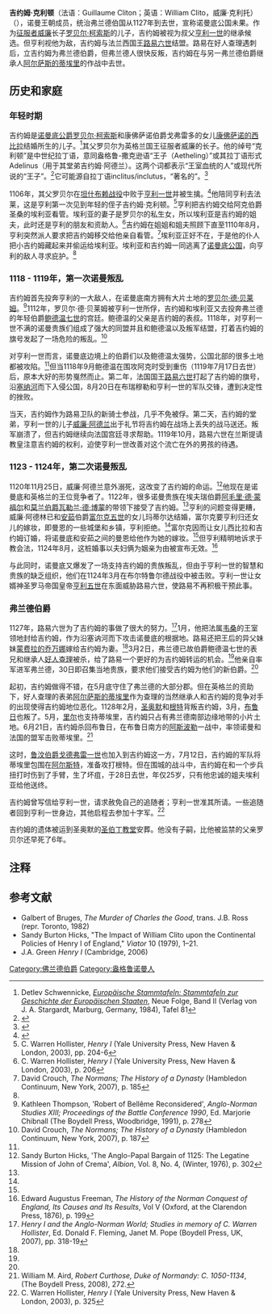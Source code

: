 {{Infobox royalty
| name = 吉约姆·''克利顿''
| image =Guillaume Flan.jpg
| caption        = 吉约姆在印章上的肖像
| succession = [[弗兰德伯爵|弗兰德伯爵]]
| reign = 1127年3月2日 – 1128年7月28日
| predecessor = [[查理一世_(弗兰德伯爵)|好人查理一世]]
| successor = [[蒂埃里_(弗兰德伯爵)|阿尔萨斯的蒂埃里]]
| spouse = [[安茹的西比拉|安茹的西比拉]]<br />结婚. 1123; 废除. 1124<br>[[蒙费拉的乔万娜|蒙费拉的乔万娜]]<br />结婚.1127; 守寡.1128
| house = [[诺曼王朝|诺曼王朝]]
| father = [[罗贝尔·柯索斯|罗贝尔·柯索斯]]，诺曼公爵
| mother = [[康佛萨诺的西比拉|康佛萨诺的西比拉]]
| birth_date = {{Birth date|1102|10|25|df=yes}}
| birth_place = [[鲁昂|鲁昂]]，[[科斯|科斯]]
| death_date = {{Death date and age|1128|7|28|1102|10|25|df=yes}}
| death_place = [[阿尔斯特_(比利时)|阿尔斯特]]，[[弗兰德|弗兰德]]
| burial_place = [[圣伯丁教堂|圣伯丁教堂]]
|}}

'''吉约姆·克利顿'''（法语：Guillaume Cliton；英语：William Clito，威廉·克利托）（{{bd|1102年|10月25日|1128年|7月28日}}），诺曼王朝成员，统治弗兰德伯国从1127年到去世，宣称诺曼底公国未果。作为[[征服者威廉|征服者威廉]]长子[[罗贝尔·柯索斯|罗贝尔·柯索斯]]的儿子，吉约姆被视为叔父[[亨利一世_(英格兰)|亨利一世]]的继承候选。但亨利视他为敌，吉约姆与法兰西国王[[路易六世_(法兰西)|路易六世]]结盟。路易在好人查理遇刺后，立吉约姆为弗兰德伯爵，但弗兰德人很快反叛，吉约姆在与另一弗兰德伯爵继承人[[蒂埃里_(弗兰德伯爵)|阿尔萨斯的蒂埃里]]的作战中去世。

== 历史和家庭 ==
=== 年轻时期 ===
吉约姆是[[诺曼底公爵|诺曼底公爵]][[罗贝尔·柯索斯|罗贝尔·柯索斯]]和康佛萨诺伯爵戈弗雷多的女儿[[康佛萨诺的西比拉|康佛萨诺的西比拉]]结婚所生的儿子。<ref>Detlev Schwennicke, ''[[Europäische_Stammtafeln:_Stammtafeln_zur_Geschichte_der_Europäischen_Staaten|Europäische Stammtafeln: Stammtafeln zur Geschichte der Europäischen Staaten]]'', Neue Folge, Band II (Verlag von J. A. Stargardt, Marburg, Germany, 1984), Tafel 81</ref>其父罗贝尔为英格兰国王征服者威廉的长子。他的绰号“克利顿”是中世纪拉丁语，意同盎格鲁-撒克逊语“王子（Aetheling）”或其拉丁语形式Adelinus（用于其堂弟吉约姆·阿德兰）。这两个词都表示“王室血统的人”或现代所说的“王子”。<ref>{{Cite book|url=https://books.google.com/books?id=3cU4kkROdekC&q=clito&pg=PA7|title=Anglo-Saxon England|first1=Peter|last1=Clemoes|first2=Martin|last2=Biddle|first3=Julian|last3=Brown|first4=René|last4=Derolez|date=October 11, 2007|publisher=Cambridge University Press|isbn=9780521038652|via=Google Books}}</ref>它可能源自拉丁语inclitus/inclutus，“著名的”。<ref>{{Cite book|url=https://books.google.com/books?id=3PssmLmp4LMC&q=clito+latin&pg=PA252|title=Robert 'Curthose', Duke of Normandy (C. 1050-1134)|first=William M.|last=Aird|date=September 28, 2011|publisher=Boydell Press|isbn=9781843836605|via=Google Books}}</ref>

1106年，其父罗贝尔在[[坦什布赖战役|坦什布赖战役]]中败于[[亨利一世_(英格兰)|亨利一世]]并被生擒。<ref name="EB1911">{{Cite EB1911|wstitle=William the Clito|volume=28|page=675}}</ref>他陪同亨利去法莱，这是亨利第一次见到年轻的侄子吉约姆·克利顿。<ref>C. Warren Hollister, ''Henry I'' (Yale University Press, New Haven & London, 2003), pp. 204-6</ref>亨利把吉约姆交给阿克伯爵圣桑的埃利亚看管。埃利亚的妻子是罗贝尔的私生女，所以埃利亚是吉约姆的姐夫，此时还是亨利的朋友和资助人。<ref>C. Warren Hollister, ''Henry I'' (Yale University Press, New Haven & London, 2003), p. 206</ref>吉约姆在姐姐和姐夫照顾下直至1110年8月，亨利突然派人要求把吉约姆移交给他亲自看管。<ref name="TN185">David Crouch, ''The Normans; The History of a Dynasty'' (Hambledon Continuum, New York, 2007), p. 185</ref>埃利亚正好不在，于是他的仆人把小吉约姆藏起来并偷运给埃利亚。埃利亚和吉约姆一同逃离了[[诺曼底公国|诺曼底公国]]，向亨利的敌人寻求庇护。<ref name="TN185"/>

=== 1118 - 1119年，第一次诺曼叛乱 ===
吉约姆首先投奔亨利的一大敌人，在诺曼底南方拥有大片土地的[[贝莱姆的罗贝尔_(第三代什鲁斯伯里伯爵)|罗贝尔·德·贝莱姆]]。<ref>Kathleen Thompson, 'Robert of Bellême Reconsidered', ''Anglo-Norman Studies XIII; Proceedings of the Battle Conference 1990'', Ed. Marjorie Chibnall (The Boydell Press, Woodbridge, 1991), p. 278</ref>1112年，罗贝尔·德·贝莱姆被亨利一世所俘，吉约姆和埃利亚又去投奔弗兰德的年轻伯爵[[鲍德温七世_(弗兰德)|鲍德温七世]]的宫廷。鲍德温的父亲是吉约姆的表叔。1118年，对亨利一世不满的诺曼贵族们组成了强大的同盟并且和鲍德温以及叛军结盟，打着吉约姆的旗号发起了一场危险的叛乱。<ref name="TN187">David Crouch, ''The Normans; The History of a Dynasty'' (Hambledon Continuum, New York, 2007), p. 187</ref>

对亨利一世而言，诺曼底边境上的伯爵们以及鲍德温太强势，公国北部的很多土地都被攻陷。<ref name="TN187"/>但当1118年9月鲍德温在围攻阿克时受到重伤（1119年7月17日去世）后，原本大好的形势戛然而止。第二年，法国国王[[路易六世_(法兰西)|路易六世]]打起了吉约姆的旗号，沿[[塞纳河|塞纳河]]而下入侵公国，8月20日在布瑞穆勒和亨利一世的军队交锋，遭到决定性的挫败。

当天，吉约姆作为路易卫队的新骑士参战，几乎不免被俘。第二天，吉约姆的堂弟，亨利一世的儿子[[威廉·阿德兰|威廉·阿德兰]]出于礼节将吉约姆在战场上丢失的战马送还。叛军崩溃了，但吉约姆继续向法国宫廷寻求帮助。1119年10月，路易六世在兰斯提请教皇注意吉约姆的权利，迫使亨利一世改善对这个流亡在外的男孩的待遇。

=== 1123 - 1124年，第二次诺曼叛乱 ===
1120年11月25日，威廉·阿德兰意外溺死，这改变了吉约姆的命运。<ref name="ANPB302">Sandy Burton Hicks, 'The Anglo-Papal Bargain of 1125: The Legatine Mission of John of Crema', ''Albion'', Vol. 8, No. 4, (Winter, 1976), p. 302</ref>他现在是诺曼底和英格兰的王位竞争者了。1122年，很多诺曼贵族在埃夫瑞伯爵[[阿毛里·德·蒙福尔|阿毛里·德·蒙福尔]]和[[莫兰伯爵|莫兰伯爵]][[瓦勒兰·德·博蒙|瓦勒兰·德·博蒙]]的带领下接受了吉约姆。<ref name="ANPB302"/>亨利的问题变得更糟，威廉·阿德林已和[[安茹|安茹]]伯爵[[富尔克五世|富尔克五世]]的女儿玛蒂尔达结婚，富尔克要亨利归还女儿的嫁妆，即曼恩的一些城堡和乡镇，亨利拒绝。<ref name="ANPB302"/>富尔克因而让女儿西比拉和吉约姆订婚，将诺曼底和安茹之间的曼恩给他作为她的嫁妆。<ref name="ANPB302"/>但亨利精明地诉求于教会法，1124年8月，这桩婚事以夫妇俩为姻亲为由被宣布无效。<ref>Edward Augustus Freeman, ''The History of the Norman Conquest of England, Its Causes and Its Results'', Vol V (Oxford, at the Clarendon Press, 1876), p. 199</ref>

与此同时，诺曼底又爆发了一场支持吉约姆的贵族叛乱，但由于亨利一世的智慧和贵族的缺乏组织，他们在1124年3月在布尔特鲁尔德战役中被击败。亨利一世让女婿神圣罗马帝国皇帝[[亨利五世_(神圣罗马帝国)|亨利五世]]在东面威胁路易六世，使路易不再积极干预此事。

=== 弗兰德伯爵 ===
1127年，路易六世为了吉约姆的事做了很大的努力。<ref name="HIANW318-19">''Henry I and the Anglo-Norman World; Studies in memory of C. Warren Hollister'', Ed. Donald F. Fleming, Janet M. Pope (Boydell Press, UK, 2007), pp. 318-19</ref>1月，他把法属[[韦桑|韦桑]]的王室领地封给吉约姆，作为沿塞讷河而下攻击诺曼底的根据地。路易还把王后的异父妹妹[[蒙费拉的乔万娜|蒙费拉的乔万娜]]嫁给吉约姆为妻。<ref name="HIANW318-19"/>3月2日，弗兰德已故伯爵鲍德温七世的表兄和继承人[[好人查理|好人查理]]被杀，给了路易一个更好的为吉约姆转运的机会。<ref name="HIANW318-19"/>他亲自率军进军弗兰德，30日即召集当地贵族，要求他们接受吉约姆为他们的新伯爵。<ref name="HIANW318-19"/>

起初，吉约姆做得不错，在5月底守住了弗兰德的大部分郡。但在英格兰的资助下，好人查理的表弟[[阿尔萨斯的蒂埃里|阿尔萨斯的蒂埃里]]作为查理的当然继承人和吉约姆的竞争对手的出现使得吉约姆地位恶化。1128年2月，[[圣奥默|圣奥默]]和[[根特|根特]]背叛吉约姆，3月，[[布鲁日|布鲁日]]也叛了。5月，[[里尔|里尔]]也支持蒂埃里，吉约姆只占有弗兰德南部边缘地带的小片土地。6月21日，吉约姆杀回布鲁日，在布鲁日南方的[[阿斯波勒|阿斯波勒]]一战中，率领诺曼和法国的盟军击败蒂埃里。<ref name="Aird272">William M. Aird, ''Robert Curthose, Duke of Normandy: C. 1050-1134'', (The Boydell Press, 2008), 272.</ref>

这时，[[鲁汶伯爵戈德弗雷一世|鲁汶伯爵戈德弗雷一世]]也加入到吉约姆这一方，7月12日，吉约姆的军队将蒂埃里包围在[[阿尔斯特_(比利时)|阿尔斯特]]，准备攻打根特。但在围城的战斗中，吉约姆在和一个步兵扭打时伤到了手臂，生了坏疽，于28日去世，年仅25岁，只有他忠诚的姐夫埃利亚给他送终。

吉约姆曾写信给亨利一世，请求赦免自己的追随者；亨利一世准其所请。一些追随者回到亨利一世身边，其他启程去参加十字军。<ref>C. Warren Hollister, ''Henry I'' (Yale University Press, New Haven & London, 2003), p. 325</ref>

吉约姆的遗体被运到圣奥默的[[圣伯丁教堂|圣伯丁教堂]]安葬。他没有子嗣，比他被监禁的父亲罗贝尔还早死了6年。

== 注释 ==
{{reflist}}

== 参考文献 ==
*Galbert of Bruges, ''The Murder of Charles the Good'', trans. J.B. Ross (repr. Toronto, 1982)
*Sandy Burton Hicks, "The Impact of William Clito upon the Continental Policies of Henry I of England," ''Viator'' 10 (1979), 1–21.
*J.A. Green ''Henry I'' (Cambridge, 2006)

{{Start}}
{{S-bef|before=[[好人查理|查理一世]]}}
{{S-ttl|title=[[弗兰德伯爵|弗兰德伯爵]]|years=1127–1128}}
{{S-aft|after=[[蒂埃里_(弗兰德伯爵)|蒂埃里]]}}
{{End}}
{{佛兰德伯爵}}
{{Authority control}}
[[Category:佛兰德伯爵|Category:佛兰德伯爵]]
[[Category:盎格鲁诺曼人|Category:盎格鲁诺曼人]]